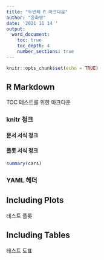 ```yaml
---
title: "두번째 R 마크다운"
author: "윤화영"
date: '2021 11 14 '
output: 
  word_document:
    toc: true
    toc_depth: 4
    number_sections: true
---
```


```r
knitr::opts_chunk$set(echo = TRUE)
```

## R Markdown

TOC 테스트를 위한 마크다운

### knitr 청크
#### 문서 서식 청크

#### 플롯 서식 청크

```r
summary(cars)
```

### YAML 헤더

## Including Plots

테스트 플롯

## Including Tables

테스트 도표
